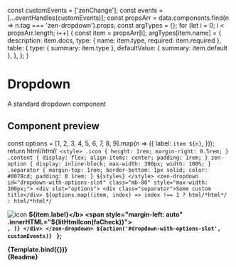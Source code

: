 
const customEvents = ['zenChange'];
const events = [...eventHandles(customEvents)];
const propsArr = data.components.find(n => n.tag === 'zen-dropdown').props;
const argTypes = {};
for (let i = 0; i < propsArr.length; i++) {
  const item = propsArr[i];
  argTypes[item.name] = {
    description: item.docs,
    type: { name: item.type, required: item.required },
    table: {
      type: { summary: item.type },
      defaultValue: { summary: item.default },
    },
  };
}

<Meta
  title="Forms/Dropdown"
  component="zen-dropdown"
  argTypes={argTypes}
/>

# Dropdown

A standard dropdown component

## Component preview

  const options = [1, 2, 3, 4, 5, 6, 7, 8, 9].map(n => ({
    label: `item ${n}`,
  }));
  return html/*html*/`
    <style>
      .icon {
        height: 1rem;
        margin-right: 0.5rem;
      }
      .content {
        display: flex;
        align-items: center;
        padding: 1rem;
      }
      zen-option {
        display: inline-block;
        max-width: 300px;
        width: 100%;
      }
      .separator {
        margin-top: 1rem;
        border-bottom: 1px solid;
        color: #0078cd;
        padding: 0 1rem;
      }
      ${styles}
    </style>
    <zen-dropdown id="dropdown-with-options-slot" class="mb-80" style="max-width: 300px;">
      <div slot="options">
        <div class="separator">Some custom title</div>
        ${options.map((item, index) =>
          index !== 1
            ? html/*html*/`<zen-option label=${item.label} value=${item.label}></zen-option>`
            : html/*html*/`<zen-option default-padding="false" value=${item.label}>
                <div class="content" slot="content">
                  <img class="icon" src=${icon} alt="icon" />
                  <b>${item.label}</b>
                  <span style="margin-left: auto" .innerHTML="${litHtmlIcon(faCheck)}"></span>
                </div>
              </zen-option>`,
        )}
      </div>
    </zen-dropdown>
    ${action('#dropdown-with-options-slot', customEvents)}
  `
};

<Canvas>
  <Story
    name="button"
    args={{
      value: 'item 2',
      closeOnSelect: true,
      borderless: false,
      menuWidth: '100%',
      fieldAlign: 'right',
    }}
  >
    {Template.bind({})}
  </Story>
</Canvas>

<Props story="button" />

<div class="stencildoc" />
<Description>{Readme}</Description>
